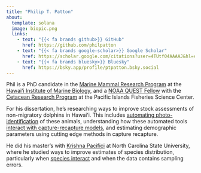 ```yaml
---
title: "Philip T. Patton"
about:
  template: solana
  image: biopic.png
  links:
    - text: "{{< fa brands github>}} GitHub"
      href: https://github.com/philpatton
    - text: "{{< fa brands google-scholar>}} Google Scholar"
      href: https://scholar.google.com/citations?user=4TUtf04AAAAJ&hl=en&oi=ao
    - text: "{{< fa brands bluesky>}} Bluesky"
      href: https://bsky.app/profile/ptpatton.bsky.social
---
```


Phil is a PhD candidate in the [Marine Mammal Research Program](https://www.mmrphawaii.org) at the [Hawaiʻi Institute of Marine Biology](https://www.himb.hawaii.edu), and a [NOAA QUEST Fellow](https://www.fisheries.noaa.gov/content/quantitative-ecology-and-socioeconomics-training-quest-program) with the [Cetacean Research Program](https://www.fisheries.noaa.gov/pacific-islands/science-data/whale-and-dolphin-surveys-pacific-islands) at the Pacific Islands Fisheries Science Center.

For his dissertation, he's researching ways to improve stock assessments of non-migratory dolphins in Hawaiʻi. This includes [automating photo-identification](https://besjournals.onlinelibrary.wiley.com/doi/full/10.1111/2041-210X.14167) of these animals, understanding how these automated tools [interact with capture-recapture models](https://github.com/philpatton/autocapture), and estimating demographic parameters using cutting edge methods in capture recapture.

He did his master's with [Krishna Pacifici](https://cnr.ncsu.edu/directory/krishna-pacifici/) at North Carolina State University, where he studied ways to improve estimates of species distribution, particularly when [species interact](https://link.springer.com/article/10.1007/s10530-022-02825-3) and when the data contains sampling errors.